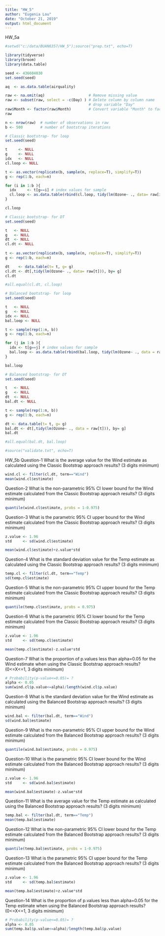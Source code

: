 ---
title: "HW_5"
author: "Eugenia Lou"
date: "October 21, 2019"
output: html_document
---

HW_5a
```{r}
#setwd("c:/data/BUAN6357/HW_5");source("prep.txt", echo=T)
```

```{r}
library(tidyverse)
library(broom)
library(data.table)

seed <- 436604030
set.seed(seed)

aq  <- as.data.table(airquality)
```

```{r}
raw <- na.omit(aq)                    # Remove missing value
raw <- subset(raw, select = -c(Day) ) # Delete column by column name
                                      # drop variable "Day"
raw$Month <- factor(raw$Month)        # Convert variable "Month" to factor
raw
```

```{r}
n <- nrow(raw)  # number of observations in raw
b <- 500        # number of bootstrap iterations
```

```{r}
# Classic bootstrap- for loop
set.seed(seed)

t     <- NULL
g     <- NULL
idx   <- NULL
cl.loop <- NULL

t <- as.vector(replicate(b, sample(n, replace=T), simplify=T)) 
g <- rep(1:b, each=n)

for (i in 1:b ){
  idx     <- t[g==i] # index values for sample
  cl.loop <- as.data.table(rbind(cl.loop, tidy(lm(Ozone~ ., data= raw[idx]))))
}

cl.loop
```

```{r}
# Classic bootstrap- for DT
set.seed(seed)

t   <- NULL
g   <- NULL
dt  <- NULL
cl.dt <- NULL
 
t <- as.vector(replicate(b, sample(n, replace=T), simplify=T))
g <- rep(1:b, each=n)

dt    <- data.table(t= t, g= g)
cl.dt <- dt[,tidy(lm(Ozone~ ., data= raw[t])), by= g]
cl.dt

#all.equal(cl.dt, cl.loop)
```

```{r}
# Balanced bootstrap- for loop
set.seed(seed)

t   <- NULL
g   <- NULL
idx <- NULL
bal.loop <- NULL

t <- sample(rep(1:n, b))
g <- rep(1:b, each=n)

for (j in 1:b ){
  idx <- t[g==j] # index values for sample
  bal.loop <- as.data.table(rbind(bal.loop, tidy(lm(Ozone~ ., data = raw[idx]))))
}

bal.loop

```

```{r}
# Balanced bootstrap- for DT
set.seed(seed)

t   <- NULL
g   <- NULL
dt  <- NULL
bal.dt <- NULL

t <- sample(rep(1:n, b))
g <- rep(1:b, each=n)

dt <- data.table(t= t, g= g)
bal.dt <- dt[,tidy(lm(Ozone~ ., data = raw[t])), by= g]
bal.dt

#all.equal(bal.dt, bal.loop)
```

```{r}
#source("validate.txt", echo=T)
```

HW_5b
Question-1
What is the average value for the Wind estimate as calculated using the Classic Bootstrap approach results? (3 digits minimum)
```{r}
wind.cl <- filter(cl.dt, term=="Wind")
mean(wind.cl$estimate)
```

Question-2
What is the non-parametric 95% CI lower bound for the Wind estimate calculated from the Classic Bootstrap approach results? (3 digits minimum)
```{r}
quantile(wind.cl$estimate, probs = 1-0.975)
```

Question-3
What is the parametric 95% CI upper bound for the Wind estimate calculated from the Classic Bootstrap approach results? (3 digits minimum)
```{r}
z.value <- 1.96
std     <- sd(wind.cl$estimate)

mean(wind.cl$estimate)+z.value*std
```

Question-4
What is the standard deviation value for the Temp estimate as calculated using the Classic Bootstrap approach results? (3 digits minimum)
```{r}
temp.cl <- filter(cl.dt, term=="Temp")
sd(temp.cl$estimate)
```

Question-5
What is the non-parametric 95% CI upper bound for the Temp estimate calculated from the Classic Bootstrap approach results? (3 digits minimum)
```{r}
quantile(temp.cl$estimate, probs = 0.975)
```

Question-6
What is the parametric 95% CI lower bound for the Temp estimate calculated from the Classic Bootstrap approach results? (3 digits minimum)
```{r}
z.value <- 1.96
std     <- sd(temp.cl$estimate)

mean(temp.cl$estimate)-z.value*std
```

Question-7
What is the proportion of p.values less than alpha=0.05 for the Wind estimate when using the Classic Bootstrap approach results? (0<=X<=1, 3 digits minimum)
```{r}
# Probability(p-value<=0.05)= ?
alpha <- 0.05
sum(wind.cl$p.value<=alpha)/length(wind.cl$p.value)
```

Question-8
What is the standard deviation value for the Wind estimate as calculated using the Balanced Bootstrap approach results? (3 digits minimum)
```{r}
wind.bal <- filter(bal.dt, term=="Wind")
sd(wind.bal$estimate)
```

Question-9
What is the non-parametric 95% CI upper bound for the Wind estimate calculated from the Balanced Bootstrap approach results? (3 digits minimum)
```{r}
quantile(wind.bal$estimate, probs = 0.975)
```

Question-10
What is the parametric 95% CI lower bound for the Wind estimate calculated from the Balanced Bootstrap approach results? (3 digits minimum)
```{r}
z.value <- 1.96
std     <- sd(wind.bal$estimate)

mean(wind.bal$estimate)-z.value*std
```

Question-11
What is the average value for the Temp estimate as calculated using the Balanced Bootstrap approach results? (3 digits minimum)
```{r}
temp.bal <- filter(bal.dt, term=="Temp")
mean(temp.bal$estimate)
```

Question-12
What is the non-parametric 95% CI lower bound for the Temp estimate calculated from the Balanced Bootstrap approach results? (3 digits minimum)
```{r}
quantile(temp.bal$estimate, probs = 1-0.975)
```

Question-13
What is the parametric 95% CI upper bound for the Temp estimate calculated from the Balanced Bootstrap approach results? (3 digits minimum)
```{r}
z.value <- 1.96
std     <- sd(temp.bal$estimate)

mean(temp.bal$estimate)+z.value*std
```

Question-14
What is the proportion of p.values less than alpha=0.05 for the Temp estimate when using the Balanced Bootstrap approach results? (0<=X<=1, 3 digits minimum)
```{r}
# Probability(p-value<=0.05)= ?
alpha <- 0.05
sum(temp.bal$p.value<=alpha)/length(temp.bal$p.value)
```



